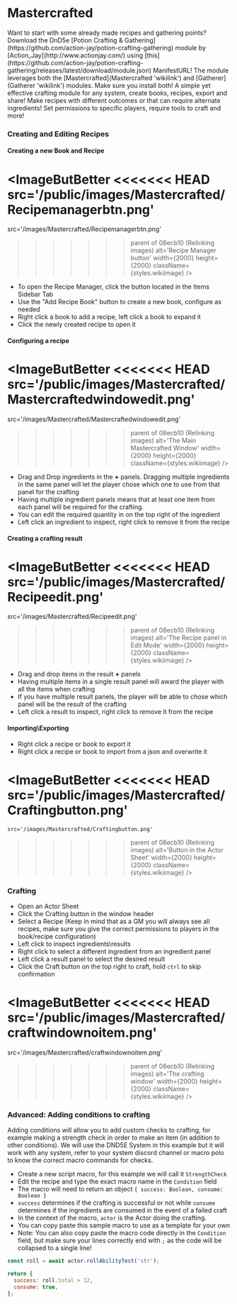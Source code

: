 
# Mastercrafted

<Callout type='info' emoji='ℹ️'>
  Want to start with some already made recipes and gathering points? Download
  the DnD5e [Potion Crafting &
  Gathering](https://github.com/action-jay/potion-crafting-gathering) module by
  [Action_Jay](http://www.actionjay.com/) using
  [this](https://github.com/action-jay/potion-crafting-gathering/releases/latest/download/module.json)
  ManifestURL! The module leverages both the [Mastercrafted](Mastercrafted
  'wikilink') and [Gatherer](Gatherer 'wikilink') modules. Make sure you install
  both!
</Callout>
A simple yet effective crafting module for any system, create books, recipes, export
and share! Make recipes with different outcomes or that can require alternate ingredients!
Set permissions to specific players, require tools to craft and more!

### Creating and Editing Recipes

#### Creating a new Book and Recipe

<ImageButBetter
<<<<<<< HEAD
  src='/public/images/Mastercrafted/Recipemanagerbtn.png'
=======
  src='/images/Mastercrafted/Recipemanagerbtn.png'
>>>>>>> parent of 08ecb10 (Relinking images)
  alt='Recipe Manager button'
  width={2000}
  height={2000}
  className={styles.wikiimage}
/>

- To open the Recipe Manager, click the button located in the Items
  Sidebar Tab
- Use the "Add Recipe Book" button to create a new book, configure as
  needed
- Right click a book to add a recipe, left click a book to expand it
- Click the newly created recipe to open it

#### Configuring a recipe

<ImageButBetter
<<<<<<< HEAD
  src='/public/images/Mastercrafted/Mastercraftedwindowedit.png'
=======
  src='/images/Mastercrafted/Mastercraftedwindowedit.png'
>>>>>>> parent of 08ecb10 (Relinking images)
  alt='The Main Mastercrafted Window'
  width={2000}
  height={2000}
  className={styles.wikiimage}
/>

- Drag and Drop ingredients in the **+** panels. Dragging multiple
  ingredients in the same panel will let the player chose which one to
  use from that panel for the crafting
- Having multiple ingredient panels means that at least one item from
  each panel will be required for the crafting.
- You can edit the required quantity in on the top right of the
  ingredient
- Left click an ingredient to inspect, right click to remove it from
  the recipe

#### Creating a crafting result

<ImageButBetter
<<<<<<< HEAD
  src='/public/images/Mastercrafted/Recipeedit.png'
=======
  src='/images/Mastercrafted/Recipeedit.png'
>>>>>>> parent of 08ecb10 (Relinking images)
  alt='The Recipe panel in Edit Mode'
  width={2000}
  height={2000}
  className={styles.wikiimage}
/>

- Drag and drop items in the result **+** panels
- Having multiple items in a single result panel will award the player
  with all the items when crafting
- If you have multiple result panels, the player will be able to chose
  which panel will be the result of the crafting
- Left click a result to inspect, right click to remove it from the
  recipe

#### Importing\\Exporting

- Right click a recipe or book to export it
- Right click a recipe or book to import from a json and overwrite it
  
<ImageButBetter
<<<<<<< HEAD
    src='/public/images/Mastercrafted/Craftingbutton.png'
=======
    src='/images/Mastercrafted/Craftingbutton.png'
>>>>>>> parent of 08ecb10 (Relinking images)
    alt='Button in the Actor Sheet'
    width={2000}
    height={2000}
    className={styles.wikiimage}
  />

### Crafting

- Open an Actor Sheet
- Click the Crafting button in the window header
- Select a Recipe (Keep in mind that as a GM you will always see all
  recipes, make sure you give the correct permissions to players in
  the book/recipe configuration)
- Left click to inspect ingredients\\results
- Right click to select a different ingredient from an ingredient
  panel
- Left click a result panel to select the desired result
- Click the Craft button on the top right to craft, hold `ctrl` to
  skip confirmation

<ImageButBetter
<<<<<<< HEAD
  src='/public/images/Mastercrafted/craftwindownoitem.png'
=======
  src='/images/Mastercrafted/craftwindownoitem.png'
>>>>>>> parent of 08ecb10 (Relinking images)
  alt='The crafting window'
  width={2000}
  height={2000}
  className={styles.wikiimage}
/>

### Advanced: Adding conditions to crafting

Adding conditions will allow you to add custom checks to crafting, for
example making a strength check in order to make an item (in addition to
other conditions). We will use the DND5E System in this example but it
will work with any system, refer to your system discord channel or macro
polo to know the correct macro commands for checks.

- Create a new script macro, for this example we will call it
  `StrengthCheck`
- Edit the recipe and type the exact macro name in the `Condition`
  field
- The macro will need to return an object `{ success: Boolean,
consume: Boolean }`
- `success` determines if the crafting is successful or not while
  `consume` determines if the ingredients are consumed in the event of
  a failed craft
- In the context of the macro, `actor` is the Actor doing the
  crafting.
- You can copy paste this sample macro to use as a template for your
  own
- Note: You can also copy paste the macro code directly in the
  `Condition` field, but make sure your lines correctly end with `;`
  as the code will be collapsed to a single line!

```javascript numberLines
const roll = await actor.rollAbilityTest('str');

return {
  success: roll.total > 12,
  consume: true,
};
```
